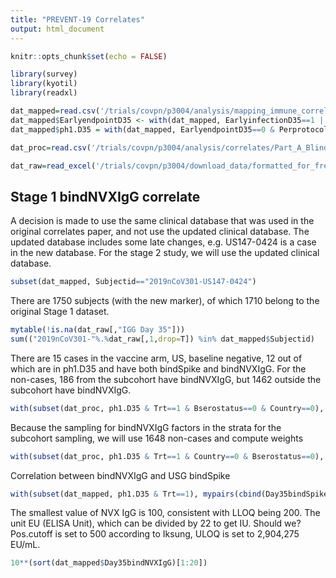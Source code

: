 ```yaml
---
title: "PREVENT-19 Correlates"
output: html_document
---
```


```r
knitr::opts_chunk$set(echo = FALSE)

library(survey)
library(kyotil)
library(readxl)

dat_mapped=read.csv('/trials/covpn/p3004/analysis/mapping_immune_correlates/stage1/adata/COVID_Novavax_realdata_20240305.csv')
dat_mapped$EarlyendpointD35 <- with(dat_mapped, EarlyinfectionD35==1 | (EventIndPrimaryD1==1 & EventTimePrimaryD1 < NumberdaysD1toD35 + 7),1,0)
dat_mapped$ph1.D35 = with(dat_mapped, EarlyendpointD35==0 & Perprotocol==1 & EventTimePrimaryD35 >= 7)

dat_proc=read.csv('/trials/covpn/p3004/analysis/correlates/Part_A_Blinded_Phase_Data/adata/prevent19_data_processed_20240307.csv')

dat_raw=read_excel('/trials/covpn/p3004/download_data/formatted_for_fred_hutch.xlsx')
```

## Stage 1 bindNVXIgG correlate

A decision is made to use the same clinical database that was used in the original correlates paper, and not use the updated clinical database. The updated database includes some late changes, e.g. US147-0424 is a case in the new database. For the stage 2 study, we will use the updated clinical database. 
```r
subset(dat_mapped, Subjectid=="2019nCoV301-US147-0424")
```

There are 1750 subjects (with the new marker), of which 1710 belong to the original Stage 1 dataset. 
```r
mytable(!is.na(dat_raw[,"IGG Day 35"]))
sum(("2019nCoV301-"%.%dat_raw[,1,drop=T]) %in% dat_mapped$Subjectid)
```

There are 15 cases in the vaccine arm, US, baseline negative, 12 out of which are in ph1.D35 and have both bindSpike and bindNVXIgG. For the non-cases, 186 from the subcohort have bindNVXIgG, but 1462 outside the subcohort have bindNVXIgG. 
```r
with(subset(dat_proc, ph1.D35 & Trt==1 & Bserostatus==0 & Country==0), mytable(!is.na(Day35bindSpike), !is.na(Day35bindNVXIgG), EventIndPrimaryD1))
```
Because the sampling for bindNVXIgG factors in the strata for the subcohort sampling, we will use 1648 non-cases and compute weights 
```r
with(subset(dat_proc, ph1.D35 & Trt==1 & Country==0 & Bserostatus==0), mytable(ph2.D35NVX, Wstratum))
```



Correlation between bindNVXIgG and USG bindSpike
```r
with(subset(dat_mapped, ph1.D35 & Trt==1), mypairs(cbind(Day35bindSpike, Day35bindNVXIgG)))
```


The smallest value of NVX IgG is 100, consistent with LLOQ being 200. The unit EU (ELISA Unit), which can be divided by 22 to get IU. Should we? Pos.cutoff is set to 500 according to Iksung, ULOQ is set to 2,904,275 EU/mL.
```r
10**(sort(dat_mapped$Day35bindNVXIgG)[1:20])
```

